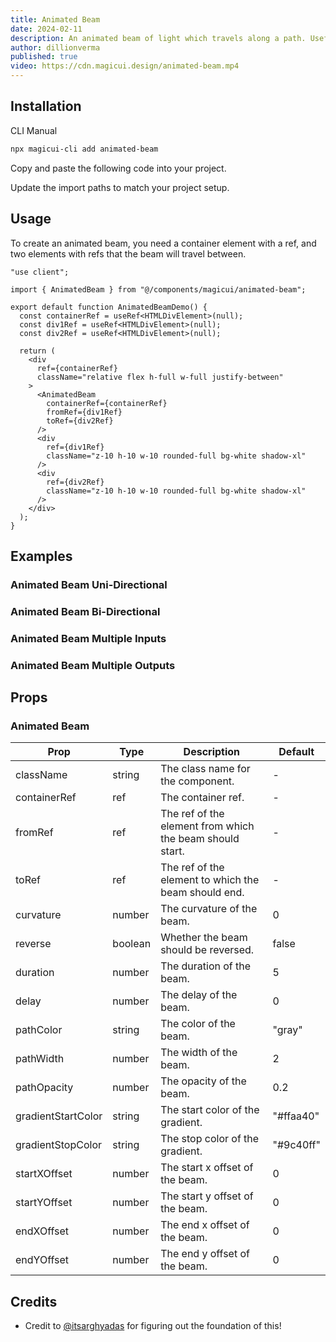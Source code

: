```yaml
---
title: Animated Beam
date: 2024-02-11
description: An animated beam of light which travels along a path. Useful for showcasing the "integration" features of a website.
author: dillionverma
published: true
video: https://cdn.magicui.design/animated-beam.mp4
---
```


<ComponentPreview name="animated-beam-demo" />

## Installation

<Tabs defaultValue="cli">

<TabsList>
  <TabsTrigger value="cli">CLI</TabsTrigger>
  <TabsTrigger value="manual">Manual</TabsTrigger>
</TabsList>
<TabsContent value="cli">

```bash
npx magicui-cli add animated-beam
```

</TabsContent>

<TabsContent value="manual">

<Steps>

<Step>Copy and paste the following code into your project.</Step>

<ComponentSource name="animated-beam" />

<Step>Update the import paths to match your project setup.</Step>

</Steps>

</TabsContent>

</Tabs>

## Usage

To create an animated beam, you need a container element with a ref, and two elements with refs that the beam will travel between.

```tsx
"use client";

import { AnimatedBeam } from "@/components/magicui/animated-beam";

export default function AnimatedBeamDemo() {
  const containerRef = useRef<HTMLDivElement>(null);
  const div1Ref = useRef<HTMLDivElement>(null);
  const div2Ref = useRef<HTMLDivElement>(null);

  return (
    <div
      ref={containerRef}
      className="relative flex h-full w-full justify-between"
    >
      <AnimatedBeam
        containerRef={containerRef}
        fromRef={div1Ref}
        toRef={div2Ref}
      />
      <div
        ref={div1Ref}
        className="z-10 h-10 w-10 rounded-full bg-white shadow-xl"
      />
      <div
        ref={div2Ref}
        className="z-10 h-10 w-10 rounded-full bg-white shadow-xl"
      />
    </div>
  );
}
```

## Examples

### Animated Beam Uni-Directional

<ComponentPreview name="animated-beam-unidirectional" />

### Animated Beam Bi-Directional

<ComponentPreview name="animated-beam-bidirectional" />

### Animated Beam Multiple Inputs

<ComponentPreview name="animated-beam-multiple-inputs" />

### Animated Beam Multiple Outputs

<ComponentPreview name="animated-beam-multiple-outputs" />

## Props

### Animated Beam

| Prop               | Type    | Description                                              | Default   |
| ------------------ | ------- | -------------------------------------------------------- | --------- |
| className          | string  | The class name for the component.                        | -         |
| containerRef       | ref     | The container ref.                                       | -         |
| fromRef            | ref     | The ref of the element from which the beam should start. | -         |
| toRef              | ref     | The ref of the element to which the beam should end.     | -         |
| curvature          | number  | The curvature of the beam.                               | 0         |
| reverse            | boolean | Whether the beam should be reversed.                     | false     |
| duration           | number  | The duration of the beam.                                | 5         |
| delay              | number  | The delay of the beam.                                   | 0         |
| pathColor          | string  | The color of the beam.                                   | "gray"    |
| pathWidth          | number  | The width of the beam.                                   | 2         |
| pathOpacity        | number  | The opacity of the beam.                                 | 0.2       |
| gradientStartColor | string  | The start color of the gradient.                         | "#ffaa40" |
| gradientStopColor  | string  | The stop color of the gradient.                          | "#9c40ff" |
| startXOffset       | number  | The start x offset of the beam.                          | 0         |
| startYOffset       | number  | The start y offset of the beam.                          | 0         |
| endXOffset         | number  | The end x offset of the beam.                            | 0         |
| endYOffset         | number  | The end y offset of the beam.                            | 0         |

## Credits

- Credit to [@itsarghyadas](https://twitter.com/itsarghyadas) for figuring out the foundation of this!
